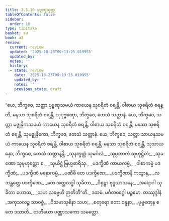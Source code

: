 ```yaml
---
title: 3.5.10 ပုဗ္ဗဏှသုတ္တ
tableOfContents: false
sidebar:
  order: 10
type: tipitaka
basket: su
book: a3
review:
  current: review
  updated: '2025-10-23T09:13:25.019955'
  updated_by: ''
  notes: ''
  history:
  - state: review
    date: '2025-10-23T09:13:25.019955'
    updated_by: ''
    notes: ''
    previous_state: draft
---
```



<ReviewStatus review={frontmatter.review} showDetails={true} />

<HypothesisAnnotation frontmatter={frontmatter} />

<DynamicBreadcrumb />

<Division number="156" book="a3" e="ch" v="15" p="298">

<Paragraph number="1089" book="a3">
“ယေ, ဘိက္ခဝေ, သတ္တာ ပုဗ္ဗဏှသမယံ ကာယေန သုစရိတံ စရန္တိ, ဝါစာယ သုစရိတံ စရန္တိ, မနသာ သုစရိတံ စရန္တိ, သုပုဗ္ဗဏှော, ဘိက္ခဝေ, တေသံ သတ္တာနံ.
</Paragraph>

<Paragraph number="1090" book="a3">
ယေ, ဘိက္ခဝေ, သတ္တာ မဇ္ဈနှိကသမယံ ကာယေန သုစရိတံ စရန္တိ, ဝါစာယ သုစရိတံ စရန္တိ, မနသာ သုစရိတံ စရန္တိ, သုမဇ္ဈနှိကော, ဘိက္ခဝေ, တေသံ သတ္တာနံ.
</Paragraph>

<Paragraph number="1091" book="a3">
ယေ, ဘိက္ခဝေ, သတ္တာ သာယနှသမယံ ကာယေန သုစရိတံ စရန္တိ, ဝါစာယ သုစရိတံ စရန္တိ, မနသာ သုစရိတံ စရန္တိ, သုသာယနှော, ဘိက္ခဝေ, တေသံ သတ္တာနန္တိ.
</Paragraph>

<Paragraph number="1092" type="verses" book="a3">
_သုနက္ခတ္တံ သုမင်္ဂလံ,_  
_သုပ္ပဘာတံ သုဟုဋ္ဌိတံ;_  
_သုခဏော သုမုဟုတ္တော စ,_  
_သုယိဋ္ဌံ ဗြဟ္မစာရိသု._  

</Paragraph>

<Paragraph number="1093" type="verses" book="a3">
_ပဒက္ခိဏံ ကာယကမ္မံ,_  
_ဝါစာကမ္မံ ပဒက္ခိဏံ;_  
_ပဒက္ခိဏံ မနောကမ္မံ,_  
_ပဏီဓိ တေ ပဒက္ခိဏေ;_  
_ပဒက္ခိဏာနိ ကတွာန,_  
_လဘန္တတ္ထေ ပဒက္ခိဏေ._  

</Paragraph>

<Paragraph number="1094" type="verses" book="a3">
_တေ အတ္ထလဒ္ဓါ သုခိတာ,_  
_ဝိရုဠှာ ဗုဒ္ဓသာသနေ;_  
_အရောဂါ သုခိတာ ဟောထ,_  
_သဟ သဗ္ဗေဟိ ဉာတိဘီ”တိ._  


</Paragraph>
</Division>

<Paragraph number="1095" type="center" book="a3">
ဒသမံ.



</Paragraph>

<Paragraph number="1096" type="center" book="a3">
မင်္ဂလဝဂ္ဂေါ ပဉ္စမော.



</Paragraph>

<Paragraph number="1097" type="center" book="a3">
တဿုဒ္ဒါနံ


</Paragraph>

<Paragraph number="1098" type="verses" book="a3">
_အကုသလဉ္စ သာဝဇ္ဇံ,_  
_ဝိသမာသုစိနာ သဟ;_  
_စတုရော ခတာ ဝန္ဒနာ,_  
_ပုဗ္ဗဏှေန စ တေ ဒသာတိ._  


</Paragraph>

<Paragraph number="1099" type="center" book="a3">
တတိယော ပဏ္ဏာသကော သမတ္တော.
</Paragraph>